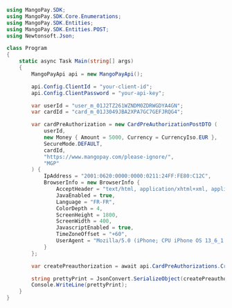 ```csharp .NET 
using MangoPay.SDK;
using MangoPay.SDK.Core.Enumerations;
using MangoPay.SDK.Entities;
using MangoPay.SDK.Entities.POST;
using Newtonsoft.Json;

class Program
{
    static async Task Main(string[] args)
    {
        MangoPayApi api = new MangoPayApi();

        api.Config.ClientId = "your-client-id";
        api.Config.ClientPassword = "your-api-key";

        var userId = "user_m_01J2TZ261WZNDM0ZDRWGDYA4GN";
        var cardId = "card_m_01J3049JBA2XPA7GC7GEFJRQG4";

        var cardPreAuthorization = new CardPreAuthorizationPostDTO (
            userId,
            new Money { Amount = 5000, Currency = CurrencyIso.EUR },
            SecureMode.DEFAULT,
            cardId,
            "https://www.mangopay.com/please-ignore/",
            "MGP"
        ) {
            IpAddress = "2001:0620:0000:0000:0211:24FF:FE80:C12C",
            BrowserInfo = new BrowserInfo {
                AcceptHeader = "text/html, application/xhtml+xml, application/xml;q=0.9, /;q=0.8",
                JavaEnabled = true,
                Language = "FR-FR",
                ColorDepth = 4,
                ScreenHeight = 1800,
                ScreenWidth = 400,
                JavascriptEnabled = true,
                TimeZoneOffset = "+60",
                UserAgent = "Mozilla/5.0 (iPhone; CPU iPhone OS 13_6_1 like Mac OS X) AppleWebKit/605.1.15 (KHTML, like Gecko) Mobile/15E148"
            }
        };

        var createPreauthorization = await api.CardPreAuthorizations.CreateAsync(cardPreAuthorization);

        string prettyPrint = JsonConvert.SerializeObject(createPreauthorization, Formatting.Indented);
        Console.WriteLine(prettyPrint);
    }
}
```
